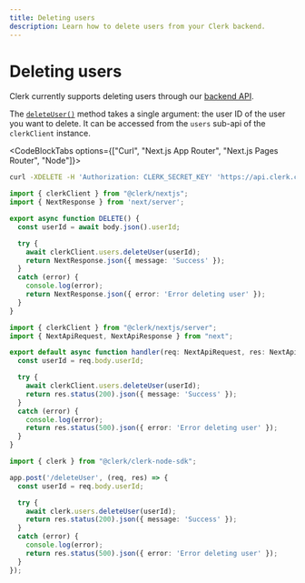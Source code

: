 ```yaml
---
title: Deleting users
description: Learn how to delete users from your Clerk backend.
---
```


# Deleting users

Clerk currently supports deleting users through our [backend API](https://clerk.com/docs/reference/backend-api/tag/Users#operation/DeleteUser). 

The [`deleteUser()`](/docs/references/backend/user/delete-user) method takes a single argument: the user ID of the user you want to delete. It can be accessed from the `users` sub-api of the `clerkClient` instance.

<CodeBlockTabs options={["Curl", "Next.js App Router", "Next.js Pages Router", "Node"]}>
```bash copy filename="curl.sh"
curl -XDELETE -H 'Authorization: CLERK_SECRET_KEY' 'https://api.clerk.com/v1/users/{user_id}'
```

```ts copy filename="app/route/private.ts"
import { clerkClient } from "@clerk/nextjs";
import { NextResponse } from 'next/server';

export async function DELETE() {
  const userId = await body.json().userId;

  try {
    await clerkClient.users.deleteUser(userId);
    return NextResponse.json({ message: 'Success' });
  }
  catch (error) {
    console.log(error);
    return NextResponse.json({ error: 'Error deleting user' });
  }
}
```

```ts copy filename="pages/api/private.ts"
import { clerkClient } from "@clerk/nextjs/server";
import { NextApiRequest, NextApiResponse } from "next";

export default async function handler(req: NextApiRequest, res: NextApiResponse) {
  const userId = req.body.userId;

  try {
    await clerkClient.users.deleteUser(userId);
    return res.status(200).json({ message: 'Success' });
  }
  catch (error) {
    console.log(error);
    return res.status(500).json({ error: 'Error deleting user' });
  }
}
```

```ts copy filename="private.ts"
import { clerk } from "@clerk/clerk-node-sdk";

app.post('/deleteUser', (req, res) => {
  const userId = req.body.userId;

  try {
    await clerk.users.deleteUser(userId);
    return res.status(200).json({ message: 'Success' });
  }
  catch (error) {
    console.log(error);
    return res.status(500).json({ error: 'Error deleting user' });
  }
});
```
</CodeBlockTabs>